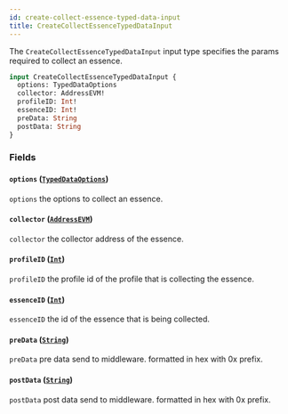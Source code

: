 ```yaml
---
id: create-collect-essence-typed-data-input
title: CreateCollectEssenceTypedDataInput
---
```



The `CreateCollectEssenceTypedDataInput` input type specifies the params required to collect an essence.

```graphql
input CreateCollectEssenceTypedDataInput {
  options: TypedDataOptions
  collector: AddressEVM!
  profileID: Int!
  essenceID: Int!
  preData: String
  postData: String
}
```


### Fields

#### `options` ([`TypedDataOptions`](/cyberconnect/reference/inputs/typed-data-options))

`options` the options to collect an essence.


#### `collector` ([`AddressEVM`](/cyberconnect/reference/scalars/address-evm))

`collector` the collector address of the essence.


#### `profileID` ([`Int`](/cyberconnect/reference/scalars/int))

`profileID` the profile id of the profile that is collecting the essence.


#### `essenceID` ([`Int`](/cyberconnect/reference/scalars/int))

`essenceID` the id of the essence that is being collected.


#### `preData` ([`String`](/cyberconnect/reference/scalars/string))

`preData` pre data send to middleware. formatted in hex with 0x prefix.


#### `postData` ([`String`](/cyberconnect/reference/scalars/string))

`postData` post data send to middleware. formatted in hex with 0x prefix.





